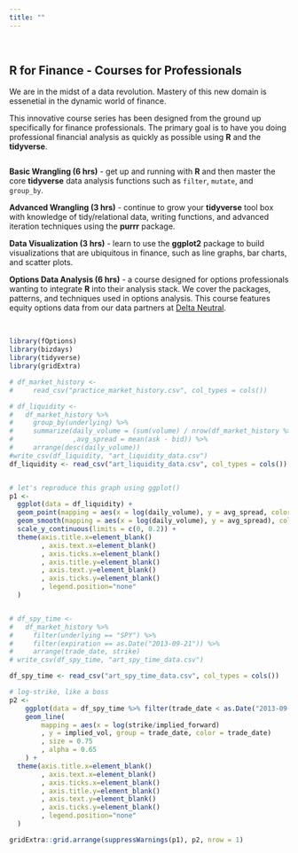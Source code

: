 ```yaml
---
title: ""
---
```


<style>
    body .main-container {
        max-width: 750px;
    }
</style>


&nbsp;

## **R for Finance - Courses for Professionals**

We are in the midst of a data revolution.  Mastery of this new domain is essenetial in the dynamic world of finance. 

<!-- **R** and the ecosystem of packages called **tidyverse** are becoming a de facto standard in the world of financial data analysis. -->

This innovative course series has been designed from the ground up specifically for finance professionals.  The primary goal is to have you doing professional financial analysis as quickly as possible using **R** and the **tidyverse**.  

<!-- Not only will you leave this course with the skills to make an impact on your work immediately, but you will also be armed with resources to continue to develop your data analysis skill. -->

<!-- Here is a brief overview of the courses, for more in-depth information see the Course Content page.  -->

<br style="line-height: 0px" />

**Basic Wrangling (6 hrs)** - get up and running with **R** and then master the core **tidyverse** data analysis functions such as `filter`, `mutate`, and `group_by`.

**Advanced Wrangling (3 hrs)** - continue to grow your **tidyverse** tool box with knowledge of tidy/relational data, writing functions, and advanced iteration techniques using the **purrr** package.


**Data Visualization (3 hrs)** - learn to use the **ggplot2** package to build visualizations that are ubiquitous in finance, such as line graphs, bar charts, and scatter plots.

**Options Data Analysis (6 hrs)** - a course designed for options professionals wanting to integrate **R** into their analysis stack.  We cover the packages, patterns, and techniques used in options analysis.  This course features equity options data from our data partners at [Delta Neutral](http://www.deltaneutral.com/).

<br>
<!-- As data analysis problems grow bigger and more complex, Excel simply isn't going to cut it anymore.  That's where [R](https://www.r-project.org/) enters the picture.  R is an open source statistical computing framework that was built from the the ground up with data analysis in mind.  Some of you reading this are likely familiar with R, and are aware of its reputation as being a difficult nut to crack: strange syntax, unreadable code, that weird arrow thing.   -->

<!-- I'll be the the first to admit that this reputation was largely deserved...at least until the tidyverse came along. -->

<!-- The [tidyverse](https://www.tidyverse.org/) is an opinionated collection of packages focused on data wrangling, analysis, and visualization.  The tidyverse's strong dedication to usability and consistency make it an invaluable set of tools in the R ecosystem.  In fact, it makes data wrangling in R downright enjoyable. Well...that might be a bit of a stretch, but you get the point.  -->

<!-- The [Minnesota Center for Financial and Actuarial Mathematics](https://math.umn.edu/research-programs/mcfam) is proud to offer this one day bootcamp that introduces the vast data wrangling capabilities of R and the tidyverse, all within the context of quantitative finance.  Let's get wrangling! -->

```r
library(fOptions)
library(bizdays)
library(tidyverse)
library(gridExtra)
```



```r
# df_market_history <- 
#     read_csv("practice_market_history.csv", col_types = cols())

# df_liquidity <-
#   df_market_history %>% 
#     group_by(underlying) %>% 
#     summarize(daily_volume = (sum(volume) / nrow(df_market_history %>% distinct(trade_date)))
#               ,avg_spread = mean(ask - bid)) %>% 
#     arrange(desc(daily_volume))
#write_csv(df_liquidity, "art_liquidity_data.csv")
df_liquidity <- read_csv("art_liquidity_data.csv", col_types = cols())


# let's reproduce this graph using ggplot()
p1 <- 
  ggplot(data = df_liquidity) +
  geom_point(mapping = aes(x = log(daily_volume), y = avg_spread, color="grey37"), size = 0.75, na.rm = TRUE) +
  geom_smooth(mapping = aes(x = log(daily_volume), y = avg_spread), color="steelblue1", se = FALSE, method = "loess", na.rm = TRUE) +
  scale_y_continuous(limits = c(0, 0.2)) +
  theme(axis.title.x=element_blank()
        , axis.text.x=element_blank()
        , axis.ticks.x=element_blank()
        , axis.title.y=element_blank()
        , axis.text.y=element_blank()
        , axis.ticks.y=element_blank()
        , legend.position="none"
  )


# df_spy_time <-
#   df_market_history %>% 
#     filter(underlying == "SPY") %>%
#     filter(expiration == as.Date("2013-09-21")) %>% 
#     arrange(trade_date, strike)
# write_csv(df_spy_time, "art_spy_time_data.csv")

df_spy_time <- read_csv("art_spy_time_data.csv", col_types = cols())

# log-strike, like a boss
p2 <- 
    ggplot(data = df_spy_time %>% filter(trade_date < as.Date("2013-09-01"))) +
    geom_line(
        mapping = aes(x = log(strike/implied_forward)
        , y = implied_vol, group = trade_date, color = trade_date)
        , size = 0.75
        , alpha = 0.65
    ) +
  theme(axis.title.x=element_blank()
        , axis.text.x=element_blank()
        , axis.ticks.x=element_blank()
        , axis.title.y=element_blank()
        , axis.text.y=element_blank()
        , axis.ticks.y=element_blank()
        , legend.position="none"
  )

gridExtra::grid.arrange(suppressWarnings(p1), p2, nrow = 1)
```
